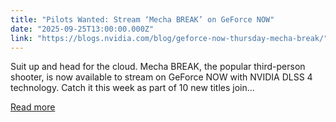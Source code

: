 ```yaml
---
title: "Pilots Wanted: Stream ‘Mecha BREAK’ on GeForce NOW"
date: "2025-09-25T13:00:00.000Z"
link: "https://blogs.nvidia.com/blog/geforce-now-thursday-mecha-break/"
---
```


Suit up and head for the cloud. Mecha BREAK, the popular third-person shooter, is now available to stream on GeForce NOW with NVIDIA DLSS 4 technology. Catch it this week as part of 10 new titles join...

[Read more](https://blogs.nvidia.com/blog/geforce-now-thursday-mecha-break/)
